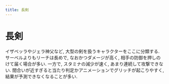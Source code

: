 ```yaml
---
title: 長剣
---
```


# 長剣 {-}

イザベッラやジェラ神父など, 大型の剣を扱うキャラクターをここに分類する. サーベルよりもリーチは長めで, なおかつダメージが高く, 相手の防御を押しのけて届く場合が多い. 一方で, スタミナの減少が速く, あまり連続して攻撃できない. 間合いが近すぎると当たり判定かアニメーションでグリッチが起こりやすく, 結果が予測できなくなることが多い.
